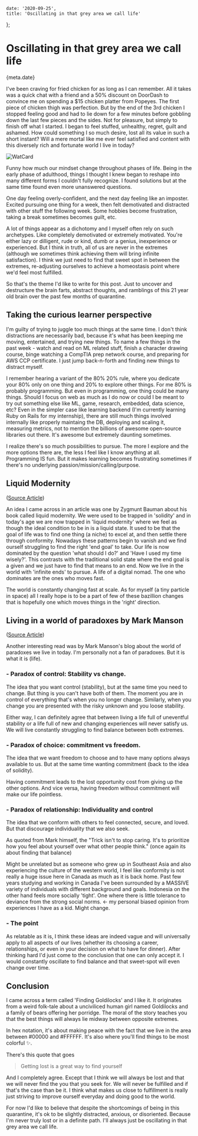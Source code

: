 

    date: '2020-09-25',
    title: 'Oscillating in that grey area we call life'
};


# Oscillating in that grey area we call life

<Time>{meta.date}</Time>

I've been craving for fried chicken for as long as I can remember. All it takes was a quick chat with a friend and a 50% discount on DoorDash to convince me on spending a $15 chicken platter from Popeyes. The first piece of chicken thigh was perfection. But by the end of the 3rd chicken I stopped feeling good and had to lie down for a few minutes before gobbling down the last few pieces and the sides. Not for pleasure, but simply to finish off what I started. I began to feel stuffed, unhealthy, regret, guilt and ashamed. How could something I so much desire, lost all its value in such a short instant? Will a mere mortal like me ever feel satisfied and content with this diversely rich and fortunate world I live in today?

![WatCard](/static/blogAssets/oscillating-in-that-grey-area-we-call-life/popeyes.png)

Funny how much our mindset change throughout phases of life. Being in the early phase of adulthood, things I thought I knew began to reshape into many different forms I couldn't fully recognize. I found solutions but at the same time found even more unanswered questions.

One day feeling overly-confident, and the next day feeling like an imposter. Excited pursuing one thing for a week, then felt demotivated and distracted with other stuff the following week. Some hobbies become frustration, taking a break sometimes becomes guilt, etc.

A lot of things appear as a dichotomy and I myself often rely on such archetypes. Like completely demotivated or extremely motivated. You're either lazy or dilligent, rude or kind, dumb or a genius, inexperience or experienced. But I think in truth, all of us are never in the extremes (although we sometimes think achieving them will bring infinite satisfaction). I think we just need to find that sweet spot in between the extremes, re-adjusting ourselves to achieve a homeostasis point where we'd feel most fulfilled.

So that's the theme I'd like to write for this post. Just to uncover and destructure the brain farts, abstract thoughts, and ramblings of this 21 year old brain over the past few months of quarantine.


## Taking the curious learner perspective

I'm guilty of trying to juggle too much things at the same time. I don't think distractions are necessarily bad, because it's what has been keeping me moving, entertained, and trying new things. To name a few things in the past week - watch and read on ML related stuff, finish a character drawing course, binge watching a CompTIA prep network course, and preparing for AWS CCP certificate. I just jump back-n-forth and finding new things to distract myself. 

I remember hearing a variant of the 80% 20% rule, where you dedicate your 80% only on one thing and 20% to explore other things. For me 80% is probably programming. But even in programming, one thing could be many things. Should I focus on web as much as I do now or could I be meant to try out something else like ML, game, research, embedded, data science, etc? Even in the simpler case like learning backend (I'm currently learning Ruby on Rails for my internship), there are still much things involved internally like properly maintaing the DB, deploying and scaling it, measuring metrics, not to mention the billions of awesome open-source libraries out there. It's awesome but extremely daunting sometimes.

I realize there's so much possibilities to pursue. The more I explore and the more options there are, the less I feel like I know anything at all. Programming IS fun. But it makes learning becomes frustrating sometimes if there's no underlying passion/mission/calling/purpose. 

## Liquid Modernity 
([Source Article](https://www.linkedin.com/pulse/living-liquid-modernity-christopher-kutarna/))

An idea I came across in an article was one by Zygmunt Bauman about his book called liquid modernity. We were used to be trapped in 'solidity' and in today's age we are now trapped in 'liquid modernity' where we feel as though the ideal condition to be in is a liquid state. It used to be that the goal of life was to find one thing (a niche) to excel at, and then settle there through conformity. Nowadays these patterns begin to vanish and we find ourself struggling to find the right 'end goal' to take. Our life is now dominated by the question 'what should I do?' and 'Have I used my time wisely?'. This contrasts with the traditional solid state where the end goal is a given and we just have to find that means to an end. Now we live in the world with 'infinite ends' to pursue. A life of a digital nomad. The one who dominates are the ones who moves fast.

The world is constantly changing fast at scale. As for myself (a tiny particle in space) all I really hope is to be a part of few of these bazillion changes that is hopefully one which moves things in the 'right' direction.


## Living in a world of paradoxes by Mark Manson 
([Source Article](https://markmanson.net/the-3-paradoxes-of-life))

Another interesting read was by Mark Manson's blog about the world of paradoxes we live in today. I'm personally not a fan of paradoxes. But it is what it is (life).
### - Paradox of control: Stability vs change. 
The idea that you want control (stability), but at the same time you need to change. But thing is you can't have both of them. The moment you are in control of everything that's when you no longer change. Similarly, when you change you are presented with the risky unknown and you loose stability.

Either way, I can definitely agree that between living a life full of uneventful stability or a life full of new and changing experiences will never satisfy us. We will live  constantly struggling to find balance between both extremes.

### - Paradox of choice: commitment vs freedom. 
The idea that we want freedom to choose and to have many options always available to us. But at the same time wanting commitment (back to the idea of solidity).

Having commitment leads to the lost opportunity cost from giving up the other options. And vice versa, having freedom without commitment will make our life pointless.

### - Paradox of relationship: Individuality and control
The idea that we conform with others to feel connected, secure, and loved. But that discourage individuality that we also seek.

As quoted from Mark himself, the "Trick isn't to stop caring. It's to prioritize how you feel about yourself over what other people think." (once again its about finding that balance)

Might be unrelated but as someone who grew up in Southeast Asia and also experiencing the culture of the western world, I feel like conformity is not really a huge issue here in Canada as much as it is back home. Past few years studying and working in Canada I've been surrounded by a MASSIVE variety of individuals with different background and goals. Indonesia on the other hand feels more socially 'tight'. One where there is little tolerance to deviance from the strong social norms. <- my personal biased opinion from experiences I have as a kid. Might change.

### - The point
As relatable as it is, I think these ideas are indeed vague and will universally apply to all aspects of our lives (whether its choosing a career, relationships, or even in your decision on what to have for dinner). After thinking hard I'd just come to the conclusion that one can only accept it. I would constantly oscillate to find balance and that sweet-spot will even change over time.

## Conclusion

I came across a term called 'Finding Goldilocks' and I like it. It originates from a weird folk-tale about a unciviliced human girl named Goldilocks and a family of bears offering her porridge. The moral of the story teaches you that the best things will always lie midway between opposite extremes. 

In hex notation, it's about making peace with the fact that we live in the area between #00000 and #FFFFFF. It's also where you'll find things to be most colorful :sparkles:.

There's this quote that goes 
> Getting lost is a great way to find yourself

And I completely agree. Except that I think we will always be lost and that we will never find the you that you seek for. We will never be fulfilled and if that's the case than be it. I think what makes us close to fulfillment is really just striving to improve ourself everyday and doing good to the world. 

For now I'd like to believe that despite the shortcomings of being in this quarantine, it's ok to be slightly distracted,  anxious, or disoriented. Because I'm never truly lost or in a definite path. I'll always just be oscillating in that grey area we call life.
